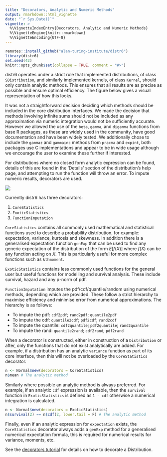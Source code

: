 ```yaml
---
title: "Decorators, Analytic and Numeric Methods"
output: rmarkdown::html_vignette
date: "`r Sys.Date()`"
vignette: >
  %\VignetteIndexEntry{Decorators, Analytic and Numeric Methods}
  %\VignetteEngine{knitr::rmarkdown}
  %\VignetteEncoding{UTF-8}
---
```


```r
remotes::install_github("alan-turing-institute/distr6")
library(distr6)
set.seed(42)
knitr::opts_chunk$set(collapse = TRUE, comment = "#>")
```

distr6 operates under a strict rule that implemented distributions, of class `SDistribution`, and similarly implemented kernels, of class `Kernel`, should only contain analytic methods. This ensures that all results are as precise as possible and ensure optimal efficiency. The figure below gives a visual representation of how this looks. 

It was not a straightforward decision deciding which methods should be included in the core distribution interfaces. We made the decision that methods involving infinite sums should not be included as any approximation via numeric integration would not be sufficiently accurate. However we allowed the use of the `beta`, `gamma`, and `digamma` functions from base R packages, as these are widely used in the community, have good documentation and have been widely tested. We additionally chose to include the `gammaz` and `gammainc` methods from `pracma` and `expint`, both packages use C implementations and appear to be in wide usage although we encourage the user to examine these further if interested.

For distributions where no closed form analytic expression can be found, details of this are found in the 'Details' section of the distribution's help page, and attempting to run the function will throw an error. To impute numeric results, decorators are used.


![](decorators.png)


Currently distr6 has three decorators:

1. `CoreStatistics`
2. `ExoticStatistics`
3. `FunctionImputation`

`CoreStatistics` contains all commonly used mathematical and statistical functions used to describe a probability distribution, for example: expectation, variance, kurtosis and skewness. In addition there is a generalised expectation function `genExp` that can be used to find any generic expectation of the distribution of the form $E[f(X)]$ where $f(X)$ can be any function acting on $X$. This is particularly useful for more complex functions such as `kthmoment`.

`ExoticStatistics` contains less commonly used functions for the general user but useful functions for modelling and survival analysis. These include survival, hazard and any p-norm of pdf.

`FunctionImputation` imputes the pdf/cdf/quantile/random using numerical methods, depending which are provided. These follow a strict hierarchy to maximise efficiency and minimise error from numerical approximations. The hierarchy is as follows:

* To impute the pdf: `cdf2pdf`; `rand2pdf`; `quantile2pdf`
* To impute the cdf: `quantile2cdf`; `pdf2cdf`; `rand2cdf`
* To impute the quantile: `cdf2quantile`; `pdf2quantile`; `rand2quantile`
* To impute the rand: `quantile2rand`; `cdf2rand`; `pdf2rand`

When a decorator is constructed, either in construction of a `Distribution` or after, only the functions that do not exist analytically are added. For example, if a distribution has an analytic `variance` function as part of its core interface, then this will not be overloaded by the `CoreStatistics` decorator.

```r
n <- Normal$new(decorators = CoreStatistics)
n$mean # The analytic method
```

Similarly where possible an analytic method is always preferred. For example, if an analytic `cdf` expression is available, then the `survival` function in `ExoticStatistics` is defined as `1 - cdf` otherwise a numerical integration is calculated.

```r
n <- Normal$new(decorators = ExoticStatistics)
n$survival(2) == n$cdf(2, lower.tail = F) # The analytic method
```

Finally, even if an analytic expression for `expectation` exists, the `CoreStatistics` decorator always adds a `genExp` method for a generalised numerical expectation formula, this is required for numerical results for variance, moments, etc.



See the [decorators tutorial](https://alan-turing-institute.github.io/distr6/articles/webs/decorators.html) for details on how to decorate a Distribution.




